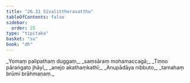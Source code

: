 ```yaml
---
title: "26.31 Sīvalittheravatthu"
tableOfContents: false
sidebar:
  order: 25
type: "tipitaka"
basket: "su"
book: "dh"
---
```



<DynamicBreadcrumb />

<Division number="414" book="dh">

<Paragraph number="442" type="verses" book="dh">
_Yomaṃ palipathaṃ duggaṃ,_  
_saṃsāraṃ mohamaccagā;_  
_Tiṇṇo pāraṅgato jhāyī,_  
_anejo akathaṃkathī;_  
_Anupādāya nibbuto,_  
_tamahaṃ brūmi brāhmaṇaṃ._
</Paragraph>
</Division>